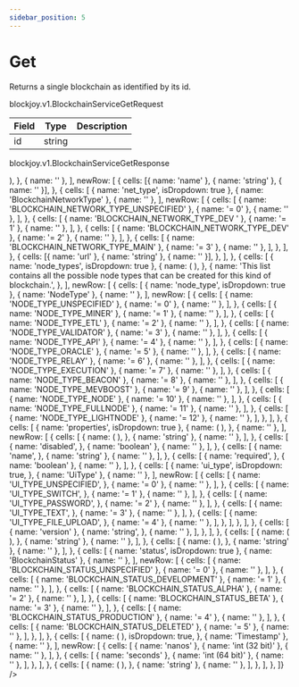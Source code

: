 ```yaml
---
sidebar_position: 5
---
```



# Get

<ApiMethod method="rpc" name="Get" />

Returns a single blockchain as identified by its id.

<ApiMethod method="requests" name="BlockchainServiceGetRequest" />

<VersionType>blockjoy.v1.BlockchainServiceGetRequest</VersionType>

| Field | Type   | Description |
| ----- | ------ | ----------- |
| id    | string |             |

<ApiMethod method="returns" name="BlockchainServiceGetResponse" />

<VersionType>blockjoy.v1.BlockchainServiceGetResponse</VersionType>

<Table>
  <TableHead items={['Field', 'Type', 'Description']} />
  <TableBody>
    <TableBodyRowWithDropdown
      rows={[
        {
          cells: [
            {
              name: 'blockchain',
              isDropdown: true,
            },
            { name: 'Blockchain' },
            {
              name: '',
            },
          ],
          newRow: [
            {
              cells: [
                { name: 'created_at', isDropdown: true },
                { name: 'Timestamp' },
                { name: '' },
              ],
              newRow: [
                {
                  cells: [
                    { name: 'nanos' },
                    { name: 'int (32 bit)' },
                    { name: '' },
                  ],
                },
                {
                  cells: [
                    { name: 'node_version' },
                    { name: 'int (64 bit)' },
                    { name: '' },
                  ],
                },
              ],
            },
            {
              cells: [
                { name: 'description' },
                { name: 'string' },
                { name: '' },
              ],
            },
            {
              cells: [{ name: 'id' }, { name: 'string' }, { name: '' }],
            },
            {
              cells: [
                { name: 'networks', isDropdown: true },
                {
                  name: (
                    <TableCellWithOption
                      text="BlockchainNetwork"
                      info="repeated"
                    />
                  ),
                },
                { name: '' },
              ],
              newRow: [
                {
                  cells: [{ name: 'name' }, { name: 'string' }, { name: '' }],
                },
                {
                  cells: [
                    { name: 'net_type', isDropdown: true },
                    { name: 'BlockchainNetworkType' },
                    { name: '' },
                  ],
                  newRow: [
                    {
                      cells: [
                        { name: 'BLOCKCHAIN_NETWORK_TYPE_UNSPECIFIED' },
                        { name: '= 0' },
                        { name: '' },
                      ],
                    },
                    {
                      cells: [
                        { name: 'BLOCKCHAIN_NETWORK_TYPE_DEV	' },
                        { name: '= 1' },
                        { name: '' },
                      ],
                    },
                    {
                      cells: [
                        { name: 'BLOCKCHAIN_NETWORK_TYPE_DEV' },
                        { name: '= 2' },
                        { name: '' },
                      ],
                    },
                    {
                      cells: [
                        { name: 'BLOCKCHAIN_NETWORK_TYPE_MAIN' },
                        { name: '= 3' },
                        { name: '' },
                      ],
                    },
                  ],
                },
                {
                  cells: [{ name: 'url' }, { name: 'string' }, { name: '' }],
                },
              ],
            },
            {
              cells: [
                { name: 'node_types', isDropdown: true },
                {
                  name: (
                    <TableCellWithOption
                      text="SupportedNodeType"
                      info="repeated"
                    />
                  ),
                },
                {
                  name: 'This list contains all the possible node types that can be created for this kind of blockchain.',
                },
              ],
              newRow: [
                {
                  cells: [
                    { name: 'node_type', isDropdown: true },
                    { name: 'NodeType' },
                    { name: '' },
                  ],
                  newRow: [
                    {
                      cells: [
                        { name: 'NODE_TYPE_UNSPECIFIED' },
                        { name: '= 0' },
                        { name: '' },
                      ],
                    },
                    {
                      cells: [
                        { name: 'NODE_TYPE_MINER' },
                        { name: '= 1' },
                        { name: '' },
                      ],
                    },
                    {
                      cells: [
                        { name: 'NODE_TYPE_ETL' },
                        { name: '= 2' },
                        { name: '' },
                      ],
                    },
                    {
                      cells: [
                        { name: 'NODE_TYPE_VALIDATOR' },
                        { name: '= 3' },
                        { name: '' },
                      ],
                    },
                    {
                      cells: [
                        { name: 'NODE_TYPE_API' },
                        { name: '= 4' },
                        { name: '' },
                      ],
                    },
                    {
                      cells: [
                        { name: 'NODE_TYPE_ORACLE' },
                        { name: '= 5' },
                        { name: '' },
                      ],
                    },
                    {
                      cells: [
                        { name: 'NODE_TYPE_RELAY' },
                        { name: '= 6' },
                        { name: '' },
                      ],
                    },
                    {
                      cells: [
                        { name: 'NODE_TYPE_EXECUTION' },
                        { name: '= 7' },
                        { name: '' },
                      ],
                    },
                    {
                      cells: [
                        { name: 'NODE_TYPE_BEACON' },
                        { name: '= 8' },
                        { name: '' },
                      ],
                    },
                    {
                      cells: [
                        { name: 'NODE_TYPE_MEVBOOST' },
                        { name: '= 9' },
                        { name: '' },
                      ],
                    },
                    {
                      cells: [
                        { name: 'NODE_TYPE_NODE' },
                        { name: '= 10' },
                        { name: '' },
                      ],
                    },
                    {
                      cells: [
                        { name: 'NODE_TYPE_FULLNODE' },
                        { name: '= 11' },
                        { name: '' },
                      ],
                    },
                    {
                      cells: [
                        { name: 'NODE_TYPE_LIGHTNODE' },
                        { name: '= 12' },
                        { name: '' },
                      ],
                    },
                  ],
                },
                {
                  cells: [
                    { name: 'properties', isDropdown: true },
                    {
                      name: (
                        <TableCellWithOption
                          text="SupportedNodeProperty"
                          info="repeated"
                        />
                      ),
                    },
                    { name: '' },
                  ],
                  newRow: [
                    {
                      cells: [
                        {
                          name: (
                            <TableCellWithOption
                              text="default"
                              warning="optional"
                            />
                          ),
                        },
                        { name: 'string' },
                        { name: '' },
                      ],
                    },
                    {
                      cells: [
                        {
                          name: 'disabled',
                        },
                        { name: 'boolean' },
                        { name: '' },
                      ],
                    },
                    {
                      cells: [
                        {
                          name: 'name',
                        },
                        { name: 'string' },
                        { name: '' },
                      ],
                    },
                    {
                      cells: [
                        {
                          name: 'required',
                        },
                        { name: 'boolean' },
                        { name: '' },
                      ],
                    },
                    {
                      cells: [
                        {
                          name: 'ui_type',
                          isDropdown: true,
                        },
                        { name: 'UiType' },
                        { name: '' },
                      ],
                      newRow: [
                        {
                          cells: [
                            {
                              name: 'UI_TYPE_UNSPECIFIED',
                            },
                            { name: '= 0' },
                            { name: '' },
                          ],
                        },
                        {
                          cells: [
                            {
                              name: 'UI_TYPE_SWITCH',
                            },
                            { name: '= 1' },
                            { name: '' },
                          ],
                        },
                        {
                          cells: [
                            {
                              name: 'UI_TYPE_PASSWORD',
                            },
                            { name: '= 2' },
                            { name: '' },
                          ],
                        },
                        {
                          cells: [
                            {
                              name: 'UI_TYPE_TEXT',
                            },
                            { name: '= 3' },
                            { name: '' },
                          ],
                        },
                        {
                          cells: [
                            {
                              name: 'UI_TYPE_FILE_UPLOAD',
                            },
                            { name: '= 4' },
                            { name: '' },
                          ],
                        },
                      ],
                    },
                  ],
                },
                {
                  cells: [
                    { name: 'version' },
                    {
                      name: 'string',
                    },
                    { name: '' },
                  ],
                },
              ],
            },
            {
              cells: [
                {
                  name: (
                    <TableCellWithOption
                      text="project_url"
                      warning="optional"
                    />
                  ),
                },
                { name: 'string' },
                { name: '' },
              ],
            },
            {
              cells: [
                {
                  name: (
                    <TableCellWithOption text="repo_url" warning="optional" />
                  ),
                },
                { name: 'string' },
                { name: '' },
              ],
            },
            {
              cells: [
                { name: 'status', isDropdown: true },
                { name: 'BlockchainStatus' },
                { name: '' },
              ],
              newRow: [
                {
                  cells: [
                    { name: 'BLOCKCHAIN_STATUS_UNSPECIFIED' },
                    { name: '= 0' },
                    { name: '' },
                  ],
                },
                {
                  cells: [
                    { name: 'BLOCKCHAIN_STATUS_DEVELOPMENT' },
                    { name: '= 1' },
                    { name: '' },
                  ],
                },
                {
                  cells: [
                    { name: 'BLOCKCHAIN_STATUS_ALPHA' },
                    { name: '= 2' },
                    { name: '' },
                  ],
                },
                {
                  cells: [
                    { name: 'BLOCKCHAIN_STATUS_BETA' },
                    { name: '= 3' },
                    { name: '' },
                  ],
                },
                {
                  cells: [
                    { name: 'BLOCKCHAIN_STATUS_PRODUCTION' },
                    { name: '= 4' },
                    { name: '' },
                  ],
                },
                {
                  cells: [
                    { name: 'BLOCKCHAIN_STATUS_DELETED' },
                    { name: '= 5' },
                    { name: '' },
                  ],
                },
              ],
            },
            {
              cells: [
                {
                  name: (
                    <TableCellWithOption text="updated_at" warning="optional" />
                  ),
                  isDropdown: true,
                },
                { name: 'Timestamp' },
                { name: '' },
              ],
              newRow: [
                {
                  cells: [
                    { name: 'nanos' },
                    { name: 'int (32 bit)' },
                    { name: '' },
                  ],
                },
                {
                  cells: [
                    { name: 'seconds' },
                    { name: 'int (64 bit)' },
                    { name: '' },
                  ],
                },
              ],
            },
            {
              cells: [
                {
                  name: (
                    <TableCellWithOption text="version" warning="optional" />
                  ),
                },
                { name: 'string' },
                { name: '' },
              ],
            },
          ],
        },
      ]}
    />
  </TableBody>
</Table>
